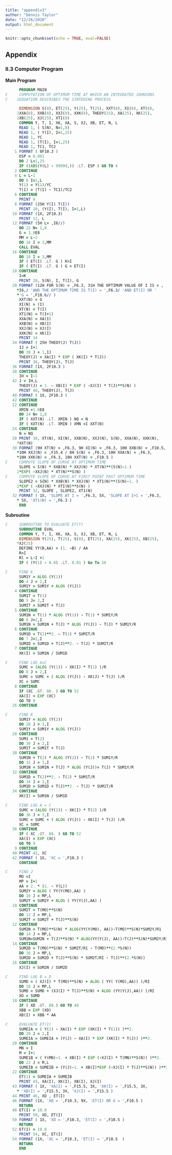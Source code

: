 ```yaml
---
title: "appendix3"
author: "Dennis Taylor"
date: "12/26/2020"
output: html_document
---
```


```r
knitr::opts_chunk$set(echo = TRUE, eval=FALSE)
```

## Appendix

### II.3 Computer Program

**Main Program**

```fortran
      PROGRAM MAIN
C     COMPUTATION OF OPTIMUM TIME AT WHICH AN INTEGRATED JOHNSONS
C    1EQUATION DESCRIBES THE SINTERING PROCESS

      DIMENSION S(8), ET(25), Y(25), T(25), XXT(8), XI(8), XT(8),
     1XXA(8), XXB(8), XXJ(8), XXK(8), THEOY(25), XA(25), XK(25),
     2XB(25), XJ(25), XT1(8)
      COMMON Y, T, I, XK, XA, S, XJ, XB, ET, N, L
      READ 1, ( S(N), N=1,8)
      READ 1, ( Y(I), I=1,25)
      READ 1, YC
      READ 1, (T(I), I=1,25)
      READ 1, TC1, TC2
    1 FORMAT ( 8F10.3 )
      ESP = 0.001
      DO 2 L=1,25
      IF ((ABS(Y(L) - 99999,)) .LT. ESP ) GO TO 4
    2 CONTINUE
    4 L = L-1
      DO 6 I=1,L
      Y(1) = Y(1)/YC
      T(I) = (T(I) - TC1)/TC2
    6 CONTINUE
      PRINT 8
    8 FORMAT (25H Y(I) T(I))
      PRINT 10, (Y(I), T(I), I=1,L)
   10 FORMAT (1X, 2F10.3)
      PRINT 12, L
   12 FORMAT (5H L= ,I6//)
      DO 22 N= 1,8
      G = 1.0E8
      MM = L-2
      DO 16 I = 3,MM
      CALL EVAL
   16 CONTINUE
      DO 18 I = 3,MM
      IF ( ET(I) .LT. G ) K=I
      IF ( ET(I) .LT. G ) G = ET(I)
   18 CONTINUE
      I=K
      PRINT 20, S(N), I, T(I), G
   20 FORMAT (12H FOR S(N) = ,F6.3, 31H THE OPTIMUM VALUE OF I IS = ,
     *I6,/ 'AND THE OPTIMUM TIME IS T(I) = ',F6.3/ 'AND ET(I) OR '
     *'G = ',F10.6// )
      XXT(N) = G
      XI(N) = (I)
      XT(N) = T(I)
      XT1(N) = T(I+1)
      XXA(N) = XA(I)
      XXB(N) = XB(I)
      XXJ(N) = XJ(I)
      XXK(N) = XK(I)
      PRINT 34
   34 FORMAT ( 25H THEOY(J) T(J))
      IJ = I+1
      DO 38 J = 1,IJ
      THEOY(J) = XA(I) * EXP ( XK(I) * T(J))
      PRINT 36, THEOY(J), T(J)
   36 FORMAT (1X, 2F10.3 )
   38 CONTINUE
      IH = I-1
   42 J = IH,L
      THEOY(J) = 1. — XB(I) * EXP ( -XJ(I) * T(J)**S(N) )
      PRINT 40, THEOY(J), T(J)
   40 FORMAT ( 1X, 2F10.3 )
   42 CONTINUE
   22 CONTINUE
      XMIN =1.0E8
      DO 24 N= 1,8
      IF ( XXT(N) .LT. XMIN ) NQ = N
      IF ( XXT(N) .LT. XMIN ) XMN =I XXT(N)
   24 CONTINUE
      N = NQ
   28 PRINT 30, XT(N), XI(N), XXB(N), XXJ(N), S(N), XXA(N), XXK(N),
     *XXT(N)
   30 FORMAT (9H XT(N) = ,F6.3, 9H XI(N) = ,F6.3, 10H XXB(N) = ,F10.5,
     *10H XXJ(N) = ,F15.4 / 8H S(N) = ,F6.3, 10H XXA(N) = ,F6.3,
     *10H XXK(N) = ,F6.3, 10H XXT(N) = ,F10.5 )
C     COMPUTE SLOPE OF CURVE AT OPTIMUM TIME
      SLOPE = S(N) * XXB(N) * XXJ(N) * XT(N)**(S(N)—1.)
     1*EXP( -XXJ(N) * XT(N)**S(N) )
C     COMPUTE SLOPE OF CURVE AT FIRST POINT PAST OPTIMUM TIME
      SLOPE2 = S{N) * XXB(N) * XXJ(N) * XT1(N)**(S(N)-1. )
     1*EXP ( -XXJ(N) * XTI(N)**S(N) )
      PRINT 32, SLOPE , SLOPE2, XT1(N)
   32 FORMAT ( 1X, 'SLOPE AT I = ',F6.3, 5X, 'SLOPE AT I+1 = ',F6.3,
     * 5X, 'XT1(N) = ',F6.3 )
      END

```

**Subroutine**
```fortran
C     SUBROUTINE TO EVALUATE ET(T)
      SUBROUTINE EVAL
      COMMON Y, T, I, XK, XA, S, XJ, XB, ET, N, L
      DIMENSION Y(25), T(25), S(8), ET(25), XA(25), XK(25), XB(25),
     *XJ(25)
      DEFINE YY(B,AA) = (1. —B) / AA
      R=I
      Rl = L-I +1
      IF ( (Y(1) - 0.0) .LT. 0.01 ) Go To 26

C     FIND K
      SUM1Y = ALOG (Y(1))
      DO 4 J = 2,I
      SUM1Y = SUM1Y + ALOG (Y(J))
    4 CONTINUE
      SUM1T = T(1)
      DO 5 J= 2,I
      SUMIT = SUMIT + T(J)
    5 CONTINUE
      SUM1N = T(1) * ALOG (Y(1)) - T(1) * SUM1Y/R
      DO 6 J=2,I
      SUM1N = SUM1N + T(J) * ALOG (Y(J)) - T(J) * SUM1Y/R
    6 CONTINUE
      SUM1D = T(1)**2. — T(1) * SUMIT/R
      DO 7 J=2,I
      SUMID = SUM1D + T(J)**2. - T(J) * SUMIT/R
    7 CONTINUE
      XK(I) = SUM1N / SUM1D

C     FIND LOG A=C
      SUMC = (ALOG (Y(1)) - XK(I) * T(1) )/R
      DO 8 J = 2,I
      SUMC = SUMC + ( ALOG (Y(J)) - XK(J) * T(J) )/R
      XC = SUMC
    8 CONTINUE
      IF (XC .GT. 88. ) GO TO 52
      XA(I) = EXP (XC)
      GO T0 9
   26 CONTINUE

C     FIND K
      SUM1Y = ALOG (Y(2))
      DO 28 J = 3,I
      SUM1Y = SUM1Y + ALOG (Y(J))
   28 CONTINUE
      SUM1 = T(2)
      DO 30 J = 3,I
      SUM1T = SUM1T + T(J)
   30 CONTINUE
      SUM1N + T(2) * ALOG (Y(2)) - T(2) * SUM1Y/R
      DO 32 J = 3,I
      SUM1N = SUM1N + T(J) * ALOG (Y(J))= T(J) * SUM1Y/R
   32 CONTINUE
      SUM1D = T(2)**2. - T(2) * SUM1T/R
      DO 34 J = 3,I
      SUM1D = SUM1D + T(J)**2. - T(J) * SUM1T/R
   34 CONTINUE
      XK(I) = SUM1N / SUM1D

C     FIND LOG A = C
      SUMC = (ALOG (Y(2)) - XK(I) * T(2) )/R
      DO 36 J = 3,I
      SUMC = SUMC + ( ALOG (Y(J)) - XK(I) * T(J) )/R
      XC = SUMC
   36 CONTINUE
      IF ( XC .GT. 88. ) GO TO 52
      XA(I) = EXP (XC)
      GO TO 9
    9 CONTINUE
   40 PRINT 42, XC
   42 FORMAT ( 1X, 'XC = ',F10.3 )
      CONTINUE

C     FIND J
      MO =I
      MP = I+1
      AA = 2. * (1. - Y(L))
      SUM2Y = ALOG ( YY(Y(MO),AA) )
      DO 10 J = MP,L
      SUM2Y = SUM2Y + ALOG ( YY(Y(J),AA) )
   10 CONTINUE
      SUM2T = T(MO)**S(N)
      DO 12 J = MP,L
      SUM2T = SUM2T + T(J)**S(N)
   12 CONTINUE
      SUM2N = T(MO)**S(N) * ALOG(YY(Y(MO), AA))-T(MO)**S(N)*SUM2Y/R1
      DO 14 J = MP,L
      SUM2N=SUM2N + T(J)**S(N) * ALOG(YY(Y(J), AA))-T(J)**S(N)*SUM2Y/R1
   14 CONTINUE
      SUM2D = T(MO)**S(N) * SUM2T/R1 - T(MO)**(2.*S(N))
      DO 16 J = MP,L
      SUM2D = SUM2D + T(J)**S(N) * SUM2T/RI - T(J)**(2.*S(N))
   16 CONTINUE
      XJ(I) = SUM2N / SUM2D

C     FIND LOG B = D
      SUMD = ( XJ(I) * T(MO)**S(N) + ALOG ( YY( Y(MO),AA)) )/RI
      DO 18 J = MP,L
      SUMD = SUMD + (XJ(I) * T(J)**S(N) + ALOG (YY(Y(J),AA)) )/RI
      XD = SUMD
   18 CONTINUE
      IF ( XD .GT. 88.) GO TO 48
      XBB = EXP (XD)
      XB(I) = XBB * AA

C     EVALUATE ET(I)
      SUMEIA = ( Y(1) - XA(I) * EXP (XK(I) * T(1)) )**2.
      DO 20 J = 2,I
      SUMEIA = SUMEIA + (Y(J) — XA(I) * EXP (XK(I) * T(J)) )**2.
   20 CONTINUE
      MN = I
      M = I+1
      SUME1B = ( Y(MN)-1. + XB(I) * EXP (-XJ(I) * T(MN)**S(N)) )**2.
      DO 22 J = M,L
      SUMEIB = SUMEIB + (Y(J)-1. + XB(I)*EXP (-XJ(I) * T(J)**S(N)) )**2.
   22 CONTINUE
      ET(1) = SUMEIA + SUMEIB
      PRINT 43, XA(I), XK(I), XB(I), XJ(I)
   43 FORMAT ( 1X, 'XA(I) = ',F15.5, 3X, 'XK(I) = ',F15.5, 3X,
     * 'XB(I) = ',F15.5, 3X, 'XJ(I) = ',F15.5 )
   44 PRINT 46, XD , ET(I)
   46 FORMAT (1X, 'XD = ',F10.3, 9X, 'ET(I) OR G = ',F10.5 )
      RETURN
   48 ET(I) = 10.0
      PRINT 50, XD, ET(I)
   50 FORMAT ( 1X, 'XD = ',F10.3, 'ET(I) = ',F10.5 )
      RETURN
   52 ET(I) = 10.0
      PRINT 54, XC, ET(I)
   54 FORMAT (1X, 'XC = ',F10.3, 'ET(I) = ',F10.5  )
      RETURN
      END

```

